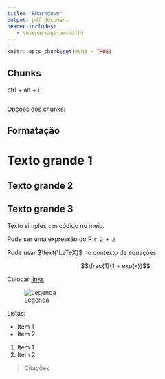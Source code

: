 ```yaml
---
title: "RMarkdown"
output: pdf_document
header-includes:
   - \usepackage{amsmath}
---
```


```r
knitr::opts_chunk$set(echo = TRUE)
```

## Chunks

ctrl + alt + i

```r

```

Opções dos chunks:


## Formatação

# Texto grande 1

## Texto grande 2 

## Texto grande 3

Texto simples `com` código no meio. 

Pode ser uma expressão do R `r 2 + 2`

Pode usar $\text{\LaTeX}$ no contexto de equações.

$$\frac{1}{1 + exp(x)}$$

Colocar [links](https://www.google.com)

![Legenda](img/layers.png)

Listas:

* Item 1 
* Item 2

1. Item 1
1. Item 2

> Citações 






